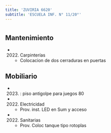 ```yaml
---
title: 'ZUVIRIA 6620'
subtitle: 'ESCUELA INF. N° 11/20°'
---
```


#


## Mantenimiento

*  (2022) Carpinterías 
    + Colocacion de dos cerraduras en puertas


## Mobiliario

*  (2023) : piso antigolpe para juegos 80 




*  (2022) Electricidad 
    + Prov. inst. LED en Sum y acceso

*  (2022) Sanitarias 
    + Prov. Coloc tanque tipo rotoplas



